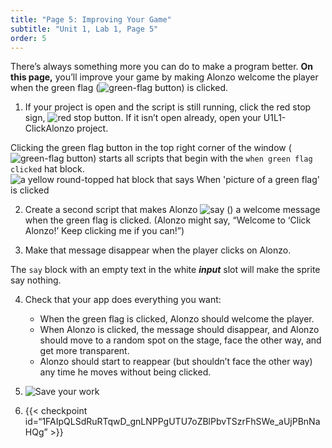 ```yaml
---
title: "Page 5: Improving Your Game"
subtitle: "Unit 1, Lab 1, Page 5"
order: 5
---
```


::: learn
There's always something more you can do to make a program better. **On this page,** you'll improve your game by making Alonzo welcome the player when the green flag (<img src="/img/1-introduction/green-flag_button.png" title="green-flag button" alt="green-flag button" class="button"/>) is clicked.
:::

::: {#first .forYouToDo}
1. If your project is open and the script is still running, click the red stop sign, <img src="/img/1-introduction/stop_button.png" title="red stop button" alt="red stop button"/>. If it isn't open already, open your U1L1-ClickAlonzo project.
:::

Clicking the green flag button in the top right corner of the window (<img src="/img/1-introduction/green-flag_button.png" title="green-flag button" alt="green-flag button" class="button"/>) starts all scripts that begin with the `when green flag clicked` hat block.<br /> <img src="/img/blocks/when-green-flag-clicked-full-size.png" title="a yellow round-topped hat block that says When &apos;picture of a green flag&apos; is clicked" alt="a yellow round-topped hat block that says When &apos;picture of a green flag&apos; is clicked" class="ms-4"/>

::: forYouToDo

2. Create a second script that makes Alonzo <img src="/img/blocks/say-empty.png" title="say ()" alt="say ()"/> a welcome message when the green flag is clicked. (Alonzo might say, "Welcome to 'Click Alonzo!' Keep clicking me if you can!")

3. Make that message disappear when the player clicks on Alonzo.

::: endnote
The `say` block with an empty text in the white <em>**input**</em> slot will make the sprite say nothing.
:::

4. Check that your app does everything you want:
    - When the green flag is clicked, Alonzo should welcome the player.
    - When Alonzo is clicked, the message should disappear, and Alonzo should move to a random spot on the stage, face the other way, and get more transparent.
    - Alonzo should start to reappear (but shouldn't face the other way) any time he moves without being clicked.

5. <img src="/img/icons/save-now.png" title="Save your work" alt="Save your work" class="inline"/>

6. {{< checkpoint  id="1FAIpQLSdRuRTqwD_gnLNPPgUTU7oZBlPbvTSzrFhSWe_aUjPBnNaHQg" >}}

:::

